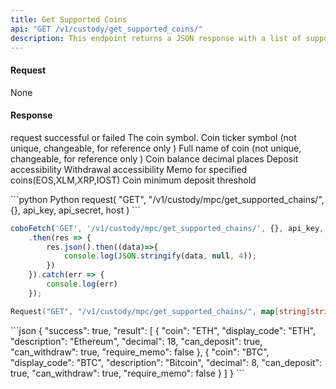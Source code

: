 ```yaml
---
title: Get Supported Coins
api: "GET /v1/custody/get_supported_coins/"
description: This endpoint returns a JSON response with a list of supported coins for the Custody API.
---
```


#### Request
None

#### Response
<ResponseField name="success" type="bool">request successful or failed</ResponseField>
<ResponseField name="result" type="object[ ]">
    <Expandable title="object">
        <ResponseField name="coin" type="String">The coin symbol.</ResponseField>
        <ResponseField name="display_code" type="String">Coin ticker symbol (not unique, changeable, for reference only )</ResponseField>
        <ResponseField name="description" type="Int">Full name of coin (not unique, changeable, for reference only )</ResponseField>
        <ResponseField name="decimal" type="Int">Coin balance decimal places</ResponseField>
        <ResponseField name="can_deposit" type="Bool">Deposit accessibility</ResponseField>
        <ResponseField name="can_withdraw" type="Bool">Withdrawal accessibility</ResponseField>
        <ResponseField name="require_memo" type="Bool">Memo for specified coins(EOS,XLM,XRP,IOST)</ResponseField>
        <ResponseField name="minimum_deposit_threshold" type="String">Coin minimum deposit threshold</ResponseField>
    </Expandable>
</ResponseField>




<RequestExample>
```python Python
request(
  "GET",
  "/v1/custody/mpc/get_supported_chains/",{},
  api_key, api_secret, host
)
```

```javascript JavaScript
coboFetch('GET', '/v1/custody/mpc/get_supported_chains/', {}, api_key, api_secret, host)
    .then(res => {
        res.json().then((data)=>{
            console.log(JSON.stringify(data, null, 4));
        })
    }).catch(err => {
        console.log(err)
    });
```

```go Go
Request("GET", "/v1/custody/mpc/get_supported_chains/", map[string]string{})
```
</RequestExample>


<ResponseExample>
```json
{
  "success": true,
  "result": [
    {
      "coin": "ETH",
      "display_code": "ETH",
      "description": "Ethereum",
      "decimal": 18,
      "can_deposit": true,
      "can_withdraw": true,
      "require_memo": false
    },
    {
      "coin": "BTC",
      "display_code": "BTC",
      "description": "Bitcoin",
      "decimal": 8,
      "can_deposit": true,
      "can_withdraw": true,
      "require_memo": false
    }
  ]
}
```
</ResponseExample>